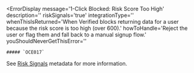 
<ErrorDisplay 
    message='1-Click Blocked: Risk Score Too High'
    description=''
    riskSignals='true'
    integrationType=''
    whenThisIsReturned='When Verified blocks returning data for a user because the risk score is too high (over 600).' 
    howToHandle='Reject the user or flag them and fall back to a manual signup flow.'
    youShouldNeverGetThisError=''
>
    ##### `OCE017`
</ErrorDisplay>

See [Risk Signals](/v2.0/data#risk-signals) metadata for more information.